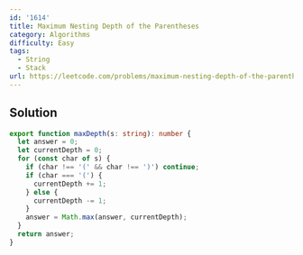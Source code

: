```yaml
---
id: '1614'
title: Maximum Nesting Depth of the Parentheses
category: Algorithms
difficulty: Easy
tags:
  - String
  - Stack
url: https://leetcode.com/problems/maximum-nesting-depth-of-the-parentheses
---
```


## Solution

```typescript filename="solution.ts" copy
export function maxDepth(s: string): number {
  let answer = 0;
  let currentDepth = 0;
  for (const char of s) {
    if (char !== '(' && char !== ')') continue;
    if (char === '(') {
      currentDepth += 1;
    } else {
      currentDepth -= 1;
    }
    answer = Math.max(answer, currentDepth);
  }
  return answer;
}
```
